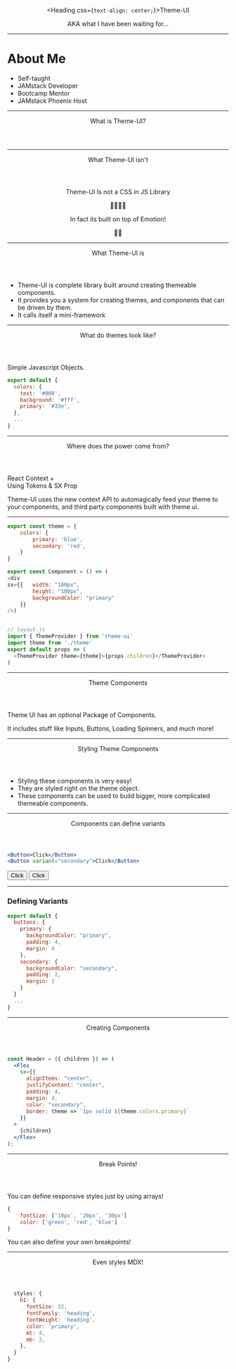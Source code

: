 


<Center>
<Box>

<Heading css={`text-align: center;`}>Theme-UI</Heading>

<Flex my={4} mx="auto">
<Spinner mx="auto" />
</Flex>

<Appear>

AKA what I have been waiting for...

</Appear>
</Box>
</Center>

---

<Invert>

# About Me

- Self-taught  
- JAMstack Developer  
- Bootcamp Mentor  
- JAMstack Phoenix Host

</Invert> 

---

<Center>
<Header>
What is Theme-UI?
</Header>
</Center>

---

<Header>
What Theme-UI isn't
</Header>

<Center css={`height: 100px`}>
Theme-UI Is not a CSS in JS Library


👩‍🎤💄💅
</Center>

<Center css={`height: 100px`}>
In fact its built on top of Emotion! 

👩‍🎤
</Center>

---

<Header>
What Theme-UI is
</Header>


- Theme-UI is complete library built around creating themeable components. 
- It provides you a system for creating themes, and components that can be driven by them.
- It calls itself a mini-framework

---

<Header>
  What do themes look like? 
</Header>

Simple Javascript Objects.

```js
export default {
  colors: {
    text: '#000',
    background: '#fff',
    primary: '#33e',
  },
  ...
}
```

---

<Header>
  Where does the power come from?
</Header>

React Context +  
Using Tokens & SX Prop

Theme-UI uses the new context API to automagically feed your theme to your components, and third party components built with theme ui.

---

<FullScreenCode>

```js
export const theme = {
    colors: {
        primary: 'blue',
        secondary: 'red',
    }
}

export const Component = () => (
<div 
sx={{   width: "100px", 
        height: "100px", 
        backgroundColor: "primary"
    }} 
/>)


// layout.js
import { ThemeProvider } from 'theme-ui'
import theme from './theme'
export default props => (
  <ThemeProvider theme={theme}>{props.children}</ThemeProvider>
)
```


</FullScreenCode>

---

<Header>
    Theme Components
</Header>

Theme UI has an optional Package of Components. 

It includes stuff like Inputs, Buttons, Loading Spinners, and much more!

---

<Header>
    Styling Theme Components
</Header>

- Styling these components is very easy!   
- They are styled right on the theme object.
- These components can be used to build bigger, more complicated themeable components. 

---

<Header>
Components can define variants
</Header>

```jsx
<Button>Click</Button>
<Button variant="secondary">Click</Button>
```

<Button>Click</Button>
<Button variant="secondary">Click</Button>



---

### Defining Variants


```js
export default {
  buttons: {
    primary: {
      backgroundColor: "primary",
      padding: 4,
      margin: 4
    },
    secondary: {
      backgroundColor: "secondary",
      padding: 2,
      margin: 2
    }
  }
  ...
}
```

---

<Header>
Creating Components
</Header>

```jsx
const Header = ({ children }) => (
  <Flex
    sx={{
      alignItems: "center",
      justifyContent: "center",
      padding: 4,
      margin: 4,
      color: "secondary",
      border: theme => `1px solid ${theme.colors.primary}`
    }}
  >
    {children}
  </Flex>
);
```

---

<Header>
Break Points!
</Header>

You can define responsive styles just by using arrays!

```jsx
{
    fontSize: ['10px', '20px', '30px']
    color: ['green', 'red', 'blue']
}
```
You can also define your own breakpoints!


--- 

<Header>
    Even styles MDX!
</Header>

```js
  styles: {
    h1: {
      fontSize: 32,
      fontFamily: 'heading',
      fontWeight: 'heading',
      color: 'primary',
      mt: 4,
      mb: 2,
    },
  }
}
```